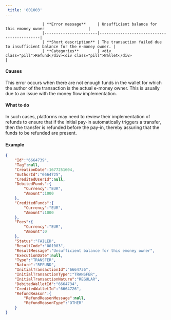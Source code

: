 ---  
 title: '001003'  
---  


                    | **Error message**     | Unsufficient balance for this emoney owner                   |
                    |-----------------------|--------------------------------------------|
                    | **Short description** | The transaction failed due to insufficient balance for the e-money owner. |
                    | **Categories**        | <div class="pill">Refund</div><div class="pill">Wallet</div>                         |
                  

#### Causes  

This error occurs when there are not enough funds in the wallet for which the author of the transaction is the actual e-money owner. This is usually due to an issue with the money flow implementation.  

#### What to do  

In such cases, platforms may need to review their implementation of refunds to ensure that if the initial pay-in automatically triggers a transfer, then the transfer is refunded before the pay-in, thereby assuring that the funds to be refunded are present.  

#### Example  
```json API Response
{
    "Id":"6664739",
    "Tag":null,
    "CreationDate":1677251604,
    "AuthorId":"6664725",
    "CreditedUserId":null,
    "DebitedFunds":{
        "Currency":"EUR",
        "Amount":1000
    },
    "CreditedFunds":{
        "Currency":"EUR",
        "Amount":1000
    },
    "Fees":{
        "Currency":"EUR",
        "Amount":0
    },
    "Status":"FAILED",
    "ResultCode":"001003",
    "ResultMessage":"Unsufficient balance for this emoney owner",
    "ExecutionDate":null,
    "Type":"TRANSFER",
    "Nature":"REFUND",
    "InitialTransactionId":"6664736",
    "InitialTransactionType":"TRANSFER",
    "InitialTransactionNature":"REGULAR",
    "DebitedWalletId":"6664734",
    "CreditedWalletId":"6664726",
    "RefundReason":{
        "RefundReasonMessage":null,
        "RefundReasonType":"OTHER"
    }
}
```